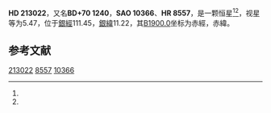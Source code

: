 {{Starbox begin
| name = HD 213022
}}
{{Starbox observe
| epoch = [[J2000.0|J2000.0]]
| constell = {{星座名待查}}<ref name=SIMBAD>{{cite web
 | url=http://simbad.u-strasbg.fr/simbad/sim-id?Ident=HR+8557
 | title =Pulsating variable Star
 | publisher=Centre de Données astronomiques de Strasbourg
 | work=SIMBAD
 | accessdate=2012-07-13}}</ref><ref name=DATA>{{cite web
 | url=http://vizier.u-strasbg.fr/viz-bin/VizieR-5?-out.add=.&-source=5050&-corr=PK=HR&-out.max=9999&HR=8557
 | title=VizieR Detailed Page
 | accessdate=2012-07-13
 | archive-date=2016-03-05
 | archive-url=https://web.archive.org/web/20160305005247/http://vizier.u-strasbg.fr/viz-bin/VizieR-5?-out.add=.&-source=5050&-corr=PK=HR&-out.max=9999&HR=8557
 | dead-url=no
 }}</ref>
| 星官 = 
| ra = {{RA|22|26|0.8}}<ref name=SIMBAD /><ref name=DATA />
| dec = {{DEC|+70|46|15}}<ref name=SIMBAD /><ref name=DATA />
| appmag_v = 5.47<ref name=SIMBAD /><ref name=DATA />
}}
{{Starbox character
| class = gK2<ref name=SIMBAD /><ref name=DATA />
| b-v = 1.2<ref name=SIMBAD /><ref name=DATA />
| u-b = <ref name=SIMBAD /><ref name=DATA />
| r-i = <ref name=SIMBAD /><ref name=DATA />
| variable = 
}}
{{Starbox astrometry
| radial_v = 
| prop_mo_ra = -17
| parallax = 
| p_error = 
}}
{{Starbox catalog
| names =BD+70 1240，[[SAO星表|SAO]] 10366，[[HD星表|HD]] 213022，[[HR星表|HR]] 8557}}
{{Starbox reference |Simbad=HR+8557}}
{{Starbox end}}

'''HD 213022'''，又名'''BD+70 1240'''，'''SAO 10366'''、'''HR 8557'''，是一颗恒星<ref name=SIMBAD /><ref name=DATA />，视星等为5.47，位于[[銀道座標系|銀經]]111.45，[[銀道座標系|銀緯]]11.22，其[[B1900.0|B1900.0]]坐标为赤經{{RA|22|23|25.6}}，赤緯{{DEC|+70|11.22|41}}。

== 参考文献 ==
{{reflist}}

{{star-stub}}

[[Category:HD和HDE天體|213022]]
[[Category:HR天體|8557]]
[[Category:SAO天體|10366]]